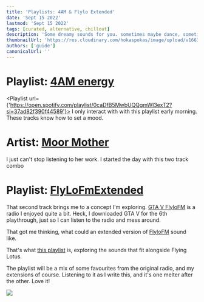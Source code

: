 ```yaml
---
title: 'Playlists: 4AM & Flylo Extended'
date: 'Sept 15 2022'
lastmod: 'Sept 15 2022'
tags: [curated, alternative, chillout]
description: 'Some dreamy sounds for you. sometimes maybe dance, sometimes maybe lounge'
thumbnailUrl: 'https://res.cloudinary.com/hokaspokas/image/upload/v1663214452/goosebumpsfm/flyloBanner.svg'
authors: ['guide']
canonicalUrl: ''
---
```


# Playlist: [4AM energy](https://open.spotify.com/playlist/0caDfB5MwbUQQgmWl3exT2?si=cc577bb6cfb44be8)

<Playlist url={'https://open.spotify.com/playlist/0caDfB5MwbUQQgmWl3exT2?si=37ad82f390f44589'}>
  I only interact with with this playlist early morning. These tracks know how to set a mood.
</Playlist>

# Artist: [Moor Mother](https://open.spotify.com/artist/4kANxfLenUobb7t5fHSrgA?si=pxtvx__ITDmJwlwsWeieEg)

I just can't stop listening to her work.
I started the day with this two track combo

<Track
  url={'6NcNYAGYN4pbaJX77WX30g'}
  blurb="A bit emo 
That closing verse is healing though, after a sad song 💪🏽"
/>
<Track
  url={'6Ft2Uk7Y8GELALXtrcwl6G'}
  blurb="Thumper of a beat, choppy hip hop sounds. And solid verses!"
/>

# Playlist: [FlyLoFmExtended](https://open.spotify.com/playlist/4NItiNFlA1wzj5dp7bRpFo?si=eb606037a1c64128)

That second track brings me to a concept I'm exploring.
[GTA V FlyloFM](https://gta.fandom.com/wiki/FlyLo_FM) is a radio I enjoyed quite a bit. Heck, I downloaded GTA V for
the 6th playthrough, just so I can listen to the radio and mess around.

That got me thinking, what could an extended version of [FlyloFM](https://gta.fandom.com/wiki/FlyLo_FM) sound like.

That's what [this playlist](https://open.spotify.com/playlist/4NItiNFlA1wzj5dp7bRpFo?si=eb606037a1c64128) is, exploring the sounds that fit alongside Flying Lotus.

The playlist will be a mix of some favourites from the original radio, and my extensions of course. Listening to it as I write this, and it's one melter after the other. Love it!

![](https://res.cloudinary.com/hokaspokas/image/upload/v1663214938/goosebumpsfm/bnger_meme_marcqq.jpg)
